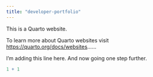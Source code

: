 ---
title: "developer-portfolio"
---

This is a Quarto website.

To learn more about Quarto websites visit <https://quarto.org/docs/websites>......

I'm adding this line here. And now going one step further.

```{r}
1 + 1
```
